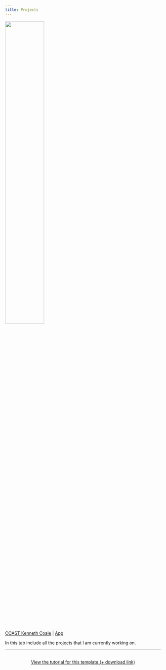 ```yaml
---
title: Projects
---
```




<img src="Sealion.jpg" style="height: 50%; width: 50%);"/>

<a href="https://www.calstate.edu/impact-of-the-csu/research/coast/funding/Pages/Coale_Grad_Scholar_Awards.aspx" target="_blank">COAST Kenneth Coale</a> | <a href="Pua_Casey_App.pdf" target="_blank">App</a><br>

In this tab include all the projects that I am currently working on.

----

```{=html}
<div  style="margin: 30px; text-align: center;">
<a class="btn btn-primary" href="https://www.marvinschmitt.com/blog/website-tutorial-quarto/" role="button" target="_blank" style="padding: 15px 30px;">View the tutorial for this template (+ download link)</a>
</div>
```
